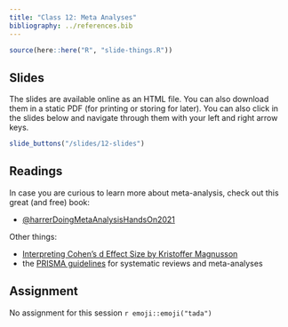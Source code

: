 ```yaml
---
title: "Class 12: Meta Analyses"
bibliography: ../references.bib
---
```


```r
source(here::here("R", "slide-things.R"))
```

## Slides

The slides are available online as an HTML file. You can also download them in a static PDF (for printing or storing for later). You can also click in the slides below and navigate through them with your left and right arrow keys.

```r
slide_buttons("/slides/12-slides")
```

## Readings

In case you are curious to learn more about meta-analysis, check out this great (and free) book:

-   [@harrerDoingMetaAnalysisHandsOn2021](https://bookdown.org/MathiasHarrer/Doing_Meta_Analysis_in_R/)

Other things:

- [Interpreting Cohen's d Effect Size by Kristoffer Magnusson](https://rpsychologist.com/cohend/)
- the [PRISMA guidelines](https://www.prisma-statement.org/) for systematic reviews and meta-analyses

## Assignment

No assignment for this session `r emoji::emoji("tada")`
